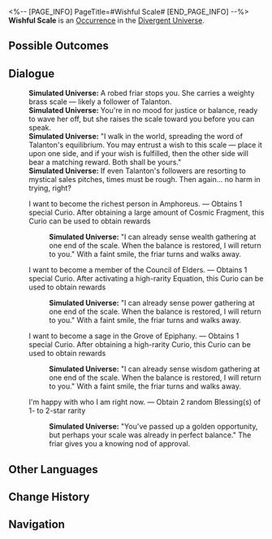 <%-- [PAGE_INFO]
PageTitle=#Wishful Scale#
[END_PAGE_INFO] --%>
{{Stub}}
{{Simulated Universe Event Infobox
|id            = 26501
|title         = 
|image         = Occurrence Hero.png
|domains_su    = 
|domains_swarm = 
|domains_gng   = 
|domains_du    = Unknown
|domains_und   = 
|requirements  = 
|prev          = 
|next          = 
|characters    = 
|factions      = 
|order         = 
|order_du      = 152
}}
'''Wishful Scale''' is an [[Divergent Universe/Occurrence|Occurrence]] in the [[Divergent Universe]].

==Possible Outcomes==
{{Possible Outcomes
|choice_1 = I want to become the richest person in Amphoreus.
|result_1 = Obtains 1 special Curio. After obtaining a large amount of Cosmic Fragment, this Curio can be used to obtain rewards

|choice_2 = I want to become a member of the Council of Elders.
|result_2 = Obtains 1 special Curio. After activating a high-rarity Equation, this Curio can be used to obtain rewards

|choice_3 = I want to become a sage in the Grove of Epiphany.
|result_3 = Obtains 1 special Curio. After obtaining a high-rarity Curio, this Curio can be used to obtain rewards

|choice_4 = I'm happy with who I am right now.
|result_4 = Obtain 2 random Blessing(s) of 1- to 2-star rarity
}}
<!--
==Gameplay Notes==
* 
-->
==Dialogue==
{{Dialogue Start}}
:'''Simulated Universe:''' A robed friar stops you. She carries a weighty brass scale &mdash; likely a follower of Talanton.
:'''Simulated Universe:''' You're in no mood for justice or balance, ready to wave her off, but she raises the scale toward you before you can speak.
:'''Simulated Universe:''' "I walk in the world, spreading the word of Talanton's equilibrium. You may entrust a wish to this scale &mdash; place it upon one side, and if your wish is fulfilled, then the other side will bear a matching reward. Both shall be yours."
:'''Simulated Universe:''' If even Talanton's followers are resorting to mystical sales pitches, times must be rough. Then again... no harm in trying, right?
:{{DIcon|Star}} I want to become the richest person in Amphoreus. &mdash; Obtains 1 special Curio. After obtaining a large amount of Cosmic Fragment, this Curio can be used to obtain rewards
::'''Simulated Universe:''' "I can already sense wealth gathering at one end of the scale. When the balance is restored, I will return to you." With a faint smile, the friar turns and walks away.
:{{DIcon|Star}} I want to become a member of the Council of Elders. &mdash; Obtains 1 special Curio. After activating a high-rarity Equation, this Curio can be used to obtain rewards
::'''Simulated Universe:''' "I can already sense power gathering at one end of the scale. When the balance is restored, I will return to you." With a faint smile, the friar turns and walks away.
:{{DIcon|Star}} I want to become a sage in the Grove of Epiphany. &mdash; Obtains 1 special Curio. After obtaining a high-rarity Curio, this Curio can be used to obtain rewards
::'''Simulated Universe:''' "I can already sense wisdom gathering at one end of the scale. When the balance is restored, I will return to you." With a faint smile, the friar turns and walks away.
:{{DIcon|Star}} I'm happy with who I am right now. &mdash; Obtain 2 random Blessing(s) of 1- to 2-star rarity
::'''Simulated Universe:''' "You've passed up a golden opportunity, but perhaps your scale was already in perfect balance." The friar gives you a knowing nod of approval.
{{Dialogue End}}

==Other Languages==
{{Other Languages
|en   = Wishful Scale
|zhs  = 愿望天平
|zht  = 願望天平
|ja   = {{Rubi|願|ねが}}いの{{Rubi|天秤|てんびん}}
|ko   = 소원 저울
|es   = Balanza de los deseos
|fr   = Balance des vœux
|ru   = Весы желаний
|th   = ตาชั่งแห่งความปรารถนา
|vi   = Cán Cân Nguyện Vọng
|de   = Ein Wunsch auf der Waage
|id   = Neraca Harapan
|pt   = Balança dos Desejos
}}

==Change History==
{{Change History|3.3}}

==Navigation==
{{Occurrence Navbox}}